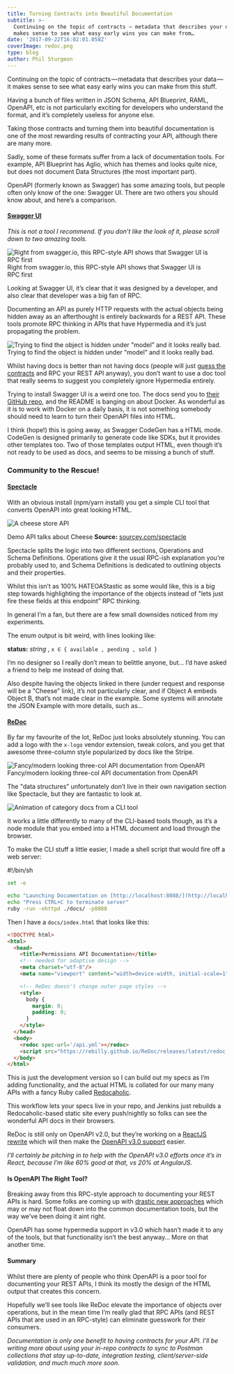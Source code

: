 ```yaml
---
title: Turning Contracts into Beautiful Documentation
subtitle: >-
  Continuing on the topic of contracts — metadata that describes your data — it
  makes sense to see what easy early wins you can make from…
date: '2017-09-22T16:02:01.058Z'
coverImage: redoc.png
type: blog
author: Phil Sturgeon
---
```


Continuing on the topic of contracts — metadata that describes your data — it makes sense to see what easy early wins you can make from this stuff.

Having a bunch of files written in JSON Schema, API Blueprint, RAML, OpenAPI, etc is not particularly exciting for developers who understand the format, and it’s completely useless for anyone else.

Taking those contracts and turning them into beautiful documentation is one of the most rewarding results of contracting your API, although there are many more.

Sadly, some of these formats suffer from a lack of documentation tools. For example, API Blueprint has Aglio, which has themes and looks quite nice, but does not document Data Structures (the most important part).

OpenAPI (formerly known as Swagger) has some amazing tools, but people often only know of the one: Swagger UI. There are two others you should know about, and here’s a comparison.

#### [**Swagger UI**](https://swagger.io/swagger-ui/)

_This is not a tool I recommend. If you don’t like the look of it, please scroll down to two amazing tools._

![Right from swagger.io, this RPC-style API shows that Swagger UI is RPC first](/images/posts/turning-contracts-into-beautiful-documentation/api-docs.png)
Right from swagger.io, this RPC-style API shows that Swagger UI is RPC first

Looking at Swagger UI, it’s clear that it was designed by a developer, and also clear that developer was a big fan of RPC.

Documenting an API as purely HTTP requests with the actual objects being hidden away as an afterthought is entirely backwards for a REST API. These tools promote RPC thinking in APIs that have Hypermedia and it’s just propagating the problem.

![Trying to find the object is hidden under "model” and it looks really bad.](/images/posts/turning-contracts-into-beautiful-documentation/200-code.png)
Trying to find the object is hidden under "model” and it looks really bad.

Whilst having docs is better than not having docs (people will just [guess the contracts](https://apisyouwonthate.com/blog/commit-to-api-contracts) and RPC your REST API anyway), you don’t want to use a doc tool that really seems to suggest you completely ignore Hypermedia entirely.

Trying to install Swagger UI is a weird one too. The docs send you to [their GitHub repo](https://github.com/swagger-api/swagger-ui), and the README is banging on about Docker. As wonderful as it is to work with Docker on a daily basis, it is not something somebody should need to learn to turn their OpenAPI files into HTML.

I think (hope!) this is going away, as Swagger CodeGen has a HTML mode. CodeGen is designed primarily to generate code like SDKs, but it provides other templates too. Two of those templates output HTML, even though it’s not ready to be used as docs, and seems to be missing a bunch of stuff.

### Community to the Rescue!

#### [Spectacle](https://sourcey.com/spectacle/)

With an obvious install (npm/yarn install) you get a simple CLI tool that converts OpenAPI into great looking HTML.

![A cheese store API](/images/posts/turning-contracts-into-beautiful-documentation/cheese-store.png)
<figcaption>
  
  Demo API talks about Cheese **Source:** [sourcey.com/spectacle](https://sourcey.com/spectacle/)
  
</figcaption>

Spectacle splits the logic into two different sections, Operations and Schema Definitions. Operations give it the usual RPC-ish explanation you’re probably used to, and Schema Definitions is dedicated to outlining objects and their properties.

Whilst this isn’t as 100% HATEOAStastic as some would like, this is a big step towards highlighting the importance of the objects instead of "lets just fire these fields at this endpoint” RPC thinking.

In general I’m a fan, but there are a few small downsides noticed from my experiments.

The enum output is bit weird, with lines looking like:

**status:** _string_  , `x ∈ { available , pending , sold }`

I’m no designer so I really don’t mean to belittle anyone, but… I’d have asked a friend to help me instead of doing that.

Also despite having the objects linked in there (under request and response will be a "Cheese” link), it’s not particularly clear, and if Object A embeds Object B, that’s not made clear in the example. Some systems will annotate the JSON Example with more details, such as…

#### [ReDoc](https://github.com/Rebilly/ReDoc/)

By far my favourite of the lot, ReDoc just looks absolutely stunning. You can add a logo with the `x-logo` vendor extension, tweak colors, and you get that awesome three-column style popularized by docs like the Stripe.

![Fancy/modern looking three-col API documentation from OpenAPI](/images/posts/turning-contracts-into-beautiful-documentation/pet-store.png)
Fancy/modern looking three-col API documentation from OpenAPI

The "data structures” unfortunately don’t live in their own navigation section like Spectacle, but they are fantastic to look at.

![Animation of category docs from a CLI tool](/images/posts/turning-contracts-into-beautiful-documentation/category.gif)

It works a little differently to many of the CLI-based tools though, as it’s a node module that you embed into a HTML document and load through the browser.

To make the CLI stuff a little easier, I made a shell script that would fire off a web server:

#!/bin/sh
```bash
set -e

echo "Launching Documentation on [http://localhost:8088/](http://localhost:8088/)"
echo "Press CTRL+C to terminate server"
ruby -run -ehttpd ./docs/ -p8088
```

Then I have a `docs/index.html` that looks like this:

```html
<!DOCTYPE html>
<html>
  <head>
    <title>Permissions API Documentation</title>
    <!-- needed for adaptive design -->
    <meta charset="utf-8"/>
    <meta name="viewport" content="width=device-width, initial-scale=1">

    <!-- ReDoc doesn't change outer page styles -->
    <style>
      body {
        margin: 0;
        padding: 0;
      }
    </style>
  </head>
  <body>
    <redoc spec-url='/api.yml'></redoc>
    <script src="https://rebilly.github.io/ReDoc/releases/latest/redoc.min.js"> </script>
  </body>
</html>
```

This is just the development version so I can build out my specs as I’m adding functionality, and the actual HTML is collated for our many many APIs with a fancy Ruby called [Redocaholic](https://github.com/philsturgeon/redocaholic).

This workflow lets your specs live in your repo, and Jenkins just rebuilds a Redocaholic-based static site every push/nightly so folks can see the wonderful API docs in their browsers.

ReDoc is still only on OpenAPI v2.0, but they’re working on a [ReactJS rewrite](https://github.com/Rebilly/ReDoc/issues/312) which will then make the [OpenAPI v3.0 support](https://github.com/Rebilly/ReDoc/issues/312) easier.

_I’ll certainly be pitching in to help with the OpenAPI v3.0 efforts once it’s in React, because I’m like 60% good at that, vs 20% at AngularJS._

#### Is OpenAPI The Right Tool?

Breaking away from this RPC-style approach to documenting your REST APIs is hard. Some folks are coming up with [drastic new approaches](http://mfadhel.com/2017/API_Tables/) which may or may not float down into the common documentation tools, but the way we’ve been doing it aint right.

OpenAPI has some hypermedia support in v3.0 which hasn’t made it to any of the tools, but that functionality isn’t the best anyway… More on that another time.

#### Summary

Whilst there are plenty of people who think OpenAPI is a poor tool for documenting your REST APIs, I think its mostly the design of the HTML output that creates this concern.

Hopefully we’ll see tools like ReDoc elevate the importance of objects over operations, but in the mean time I’m really glad that RPC APIs (and REST APIs that are used in an RPC-style) can eliminate guesswork for their consumers.

_Documentation is only one benefit to having contracts for your API. I’ll be writing more about using your in-repo contracts to sync to Postman collections that stay up-to-date, integration testing, client/server-side validation, and much much more soon._